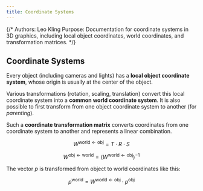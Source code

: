 ```yaml
---
title: Coordinate Systems
---
```


{/*
Authors: Leo Kling
Purpose: Documentation for coordinate systems in 3D graphics, including local object coordinates, world coordinates, and transformation matrices.
*/}

## Coordinate Systems

Every object (including cameras and lights) has a **local object coordinate system**, whose origin is usually at the center of the object.

Various transformations (rotation, scaling, translation) convert this local coordinate system into a **common world coordinate system**. It is also possible to first transform from one object coordinate system to another (for _parenting_).

Such a **coordinate transformation matrix** converts coordinates from one coordinate system to another and represents a linear combination.

$$
W^{\text{world} \leftarrow \text{obj}} = T \cdot R \cdot S
$$

$$
W^{\text{obj} \leftarrow \text{world}} = \left(W^{\text{world} \leftarrow \text{obj}}\right)^{-1}
$$

The vector $p$ is transformed from object to world coordinates like this:

$$
p^{\text{world}} = W^{\text{world} \leftarrow \text{obj}} \cdot p^{\text{obj}}
$$
